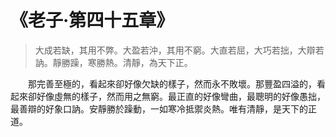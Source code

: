 # 《老子·第四十五章》

> 大成若缺，其用不弊。大盈若沖，其用不窮。大直若屈，大巧若拙，大辯若訥。靜勝躁，寒勝熱。清靜，為天下正。

&emsp;&emsp;那完善至極的，看起來卻好像欠缺的樣子，然而永不敗壞。那豐盈四溢的，看起來卻好像虛無的樣子，然而用之無窮。最正直的好像彎曲，最聰明的好像愚拙，最善辯的好象口訥。安靜勝於躁動，一如寒冷抵禦炎熱。唯有清靜，是天下的正道。
